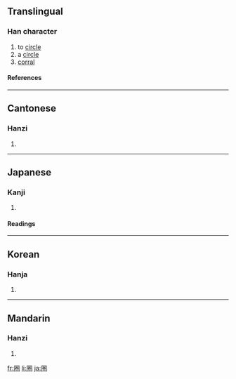 {{see|圏}}

==Translingual==
===Han character===
{{Han char|rn=31|rad=囗|as=08|sn=11|four=6071<sub>2</sub>|canj=田火手山 (WFQU)}}
# to [[circle]]
# a [[circle]]
# [[corral]]
====References====
{{Han ref|kx=0219.070|dkj=04789|dj=0446.290|hdz=10721.080|uh=5708|ud=22280|bh=B0E9|bd=45289}}
----
==Cantonese==
===Hanzi===
{{yue-hanzi|jyut=|y=gyun6, hyun1}}
# {{defn|Cantonese}}
----
==Japanese==
===Kanji===
{{ja-kanji|grade=|rs=囗08}}
# {{defn|Japanese}} 
====Readings====
{{ja-readings|on=[[けん]] (ken)|kun=[[かこい]] (kakoi)}}
----
==Korean==
===Hanja===
{{ko-hanja|hangeul=권|rv=gwon|mr=kwŏn}}
# {{defn|Korean}}
----
==Mandarin==
===Hanzi===
{{cmn-hanzi|pin=[[quān]] ([[quan1]])|wg=ch'üan<sup>1</sup>}}
# {{defn|Mandarin}}

[[fr:圈]]
[[li:圈]]
[[ja:圈]]